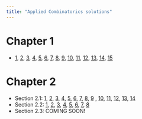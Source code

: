 ```yaml
---
title: "Applied Combinatorics solutions"
---
```


# Chapter 1
* [1](01_01_01.html), [2](01_01_02.html), [3](01_01_03.html), [4](01_01_04.html), [5](01_01_05.html), [6](01_01_06.html), [7](01_01_07.html), [8](01_01_08.html), [9](01_01_09.html), [10](01_01_10.html), [11](01_01_11.html), [12](01_01_12.html), [13](01_01_13.html), [14](01_01_14.html), [15](01_01_15.html) 

# Chapter 2
* Section 2.1: [1](02_01_01.html), [2](02_01_02.html), [3](02_01_03.html), [4](02_01_04.html), [5](02_01_05.html), [6](02_01_06.html), [7](02_01_07.html), [8](02_01_08.html), [9](02_01_09.html) , [10](02_01_10.html), [11](02_01_11.html), [12](02_01_12.html), [13](02_01_13.html), [14](02_01_14.html) 
* Section 2.2: [1](02_02_01.html), [2](02_02_02.html), [3](02_02_03.html), [4](02_02_04.html), [5](02_02_05.html), [6](02_02_06.html), [7](02_02_07.html), [8](02_02_08.html)
* Section 2.3: COMING SOON!
<!--- 
* Section 2.4:
* Section 2.5:
* Section 2.6:
* Section 2.7:
* Section 2.8:
* Section 2.9:
* Section 2.10:
* Section 2.11:
* Section 2.12:
* Section 2.13:
* Section 2.14:
* Section 2.15:
* Section 2.16:
* Section 2.17:
* Section 2.18:
* Section 2.19:

# Chapter 3

# Chapter 4

# Chapter 5
-->
